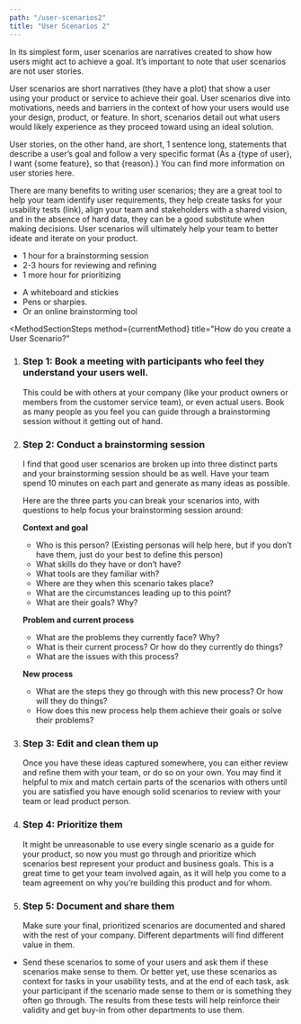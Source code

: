 ```yaml
---
path: "/user-scenarios2"
title: "User Scenarios 2"
---
```






<MethodLayout pageTitle={props.pageContext.frontmatter.title} method={currentMethod}>
  <SEO title={props.pageContext.frontmatter.title} />

<MethodSectionWhatIs method={currentMethod} title="What is a user scenario?">
  <p>
    In its simplest form, user scenarios are narratives created to show how users might act to achieve a goal. It’s important to note that user scenarios are not user stories.
    </p> 
<p>
  User scenarios are short narratives (they have a plot) that show a user using your product or service to achieve their goal. User scenarios dive into motivations, needs and barriers in the context of how your users would use your design, product, or feature. In short, scenarios detail out what users would likely experience as they proceed toward using an ideal solution.
</p>
<p>
User stories, on the other hand, are short, 1 sentence long, statements that describe a user’s goal and follow a very specific format (As a {type of user}, I want {some feature}, so that {reason}.) You can find more information on user stories here.
</p>
<p>
There are many benefits to writing user scenarios; they are a great tool to help your team identify user requirements, they help create tasks for your usability tests (link), align your team and stakeholders with a shared vision, and in the absence of hard data, they can be a good substitute when making decisions. User scenarios will ultimately help your team to better ideate and iterate on your product.
  </p>
</MethodSectionWhatIs>

<MethodSectionNeeds title="What do you need to create a User Scenario?">
  <MethodSectionNeedsPartial type="time">
    <ul>
      <li>1 hour for a brainstorming session</li>
      <li>2-3 hours for reviewing and refining</li>
      <li>1 more hour for prioritizing</li>
    </ul>
  </MethodSectionNeedsPartial>
  <MethodSectionNeedsPartial type="materials">
    <ul>
      <li>A whiteboard and stickies</li>
      <li>Pens or sharpies.</li>
      <li>Or an online brainstorming tool</li>
    </ul>
  </MethodSectionNeedsPartial>
</MethodSectionNeeds>

<MethodSectionSteps
  method={currentMethod}
  title="How do you create a User Scenario?"
>
<ol>
<li>
  <h3>Step 1: Book a meeting with participants who feel they understand your users well.</h3>
  This could be with others at your company (like your product owners or members from the customer service team), or even actual users. Book as many people as you feel you can guide through a brainstorming session without it getting out of hand.
</li>

<li>
  <h3>Step 2: Conduct a brainstorming session</h3>
  <p>I find that good user scenarios are broken up into three distinct parts and your brainstorming session should be as well. Have your team spend 10 minutes on each part and generate as many ideas as possible.</p> 
  <p>Here are the three parts you can break your scenarios into, with questions to help focus your brainstorming session around:</p>

  <p><strong>Context and goal</strong></p>
  <ul>
    <li>Who is this person? (Existing personas will help here, but if you don’t have them, just do your best to define this person)</li>
    <li>What skills do they have or don’t have?</li>
    <li>What tools are they familiar with?</li>
    <li>Where are they when this scenario takes place?</li>
    <li>What are the circumstances leading up to this point?</li>
    <li>What are their goals? Why?</li>
  </ul>


  <p><strong>Problem and current process</strong></p>
  <ul>
    <li>What are the problems they currently face? Why?</li>
    <li>What is their current process? Or how do they currently do things?</li>
    <li>What are the issues with this process?</li>
  </ul>

  <p><strong>New process</strong></p>
  <ul>
    <li>What are the steps they go through with this new process? Or how will they do things?</li>
    <li>How does this new process help them achieve their goals or solve their problems?</li>
  </ul>
</li>

<li>
  <h3>Step 3: Edit and clean them up</h3>
  <p> Once you have these ideas captured somewhere, you can either review and refine them with your team, or do so on your own. You may find it helpful to mix and match certain parts of the scenarios with others until you are satisfied you have enough solid scenarios to review with your team or lead product person.</p>
</li>

<li>
  <h3>Step 4: Prioritize them</h3>
  <p>It might be unreasonable to use every single scenario as a guide for your product, so now you must go through and prioritize which scenarios best represent your product and business goals. This is a great time to get your team involved again, as it will help you come to a team agreement on why you’re building this product and for whom.</p>
</li>

<li>
  <h3>Step 5: Document and share them</h3>
  <p>Make sure your final, prioritized scenarios are documented and shared with the rest of your company. Different departments will find different value in them.</p>
</li>

</ol>
</MethodSectionSteps>

<MethodSectionTips method={currentMethod} title="Tips for a great user scenario">
<ul>
  <li>
    Send these scenarios to some of your users and ask them if these scenarios make sense to them. Or better yet, use these scenarios as context for tasks in your usability tests, and at the end of each task, ask your participant if the scenario made sense to them or is something they often go through. The results from these tests will help reinforce their validity and get buy-in from other departments to use them.
  </li>
</ul>
</MethodSectionTips>

<MethodSectionResources method={currentMethod} />

</MethodLayout>
